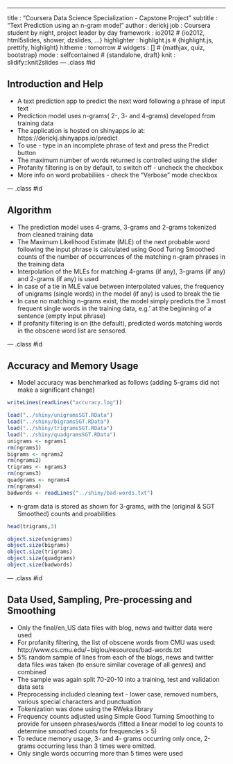 ---
title       : "Coursera Data Science Specialization - Capstone Project"
subtitle    : "Text Prediction using an n-gram model"
author      : derickj
job         : Coursera student by night, project leader by day
framework   : io2012        # {io2012, html5slides, shower, dzslides, ...}
highlighter : highlight.js  # {highlight.js, prettify, highlight}
hitheme     : tomorrow      # 
widgets     : []            # {mathjax, quiz, bootstrap}
mode        : selfcontained # {standalone, draft}
knit        : slidify::knit2slides
--- .class #id 

## Introduction and Help

- A text prediction app to predict the next word following a phrase of input text
- Prediction model uses n-grams( 2-, 3- and 4-grams) developed from training data
- The application is hosted on shinyapps.io at: https://derickj.shinyapps.io/predict
- To use - type in an incomplete phrase of text and press the Predict button
- The maximum number of words returned is controlled using the slider
- Profanity filtering is on by default, to switch off - uncheck the checkbox
- More info on word probabiliies - check the "Verbose" mode checkbox

--- .class #id 

## Algorithm

- The prediction model uses 4-grams, 3-grams and 2-grams tokenized from cleaned training data
- The Maximum Likelihood Estimate (MLE) of the next probable word following the input phrase is
calculated using Good Turing Smoothed counts of the number of occurrences of the matching n-gram phrases in the training data
- Interpolation of the MLEs for matching 4-grams (if any), 3-grams (if any) and 2-grams (if any) is used 
- In case of a tie in MLE value between interpolated values, the frequency of unigrams (single words) in the model (if any) is used to break the tie
- In case no matching n-grams exist, the model simply predicts the 3 most frequent single words in the training data, e.g.' at the beginning of a sentence (empty input phrase)
- If profanity filtering is on (the default), predicted words matching words in the obscene word list are sensored.

--- .class #id 

## Accuracy and Memory Usage

- Model accuracy was benchmarked as follows (adding 5-grams did not make a significant change)
```r
writeLines(readLines("accuracy.log"))
```
```r
load("../shiny/unigramsSGT.RData")
load("../shiny/bigramsSGT.RData")
load("../shiny/trigramsSGT.RData")
load("../shiny/quadgramsSGT.RData")
unigrams <- ngrams1
rm(ngrams1)
bigrams <- ngrams2
rm(ngrams2)
trigrams <- ngrams3
rm(ngrams3)
quadgrams <- ngrams4
rm(ngrams4)
badwords <- readLines("../shiny/bad-words.txt")
```
- n-gram data is stored as shown for 3-grams, with the (original & SGT Smoothed) counts and proabilities
```r
head(trigrams,3)
```
```r
object.size(unigrams)
object.size(bigrams)
object.size(trigrams)
object.size(quadgrams)
object.size(badwords)
```

--- .class #id 

## Data Used, Sampling, Pre-processing and Smoothing

- Only the final/en_US data files with blog, news and twitter data were used
- For profanity filtering, the list of obscene words from CMU was used: http://www.cs.cmu.edu/~biglou/resources/bad-words.txt
- 5% random sample of lines from each of the blogs, news and twitter data files was taken (to ensure similar coverage of all genres) and combined
- The sample was again split 70-20-10 into a training, test and validation data sets
- Preprocessing included cleaning text - lower case, removed numbers, various special characters and punctuation
- Tokenization was done using the RWeka library
- Frequency counts adjusted using Simple Good Turning Smoothing to provide for unseen phrases/words (fitted a linear model to log counts to determine smoothed counts for frequencies > 5)
- To reduce memory usage, 3- and 4- grams occurring only once, 2-grams occurring less than 3 times were omitted.
- Only single words occurring more than 5 times were used

